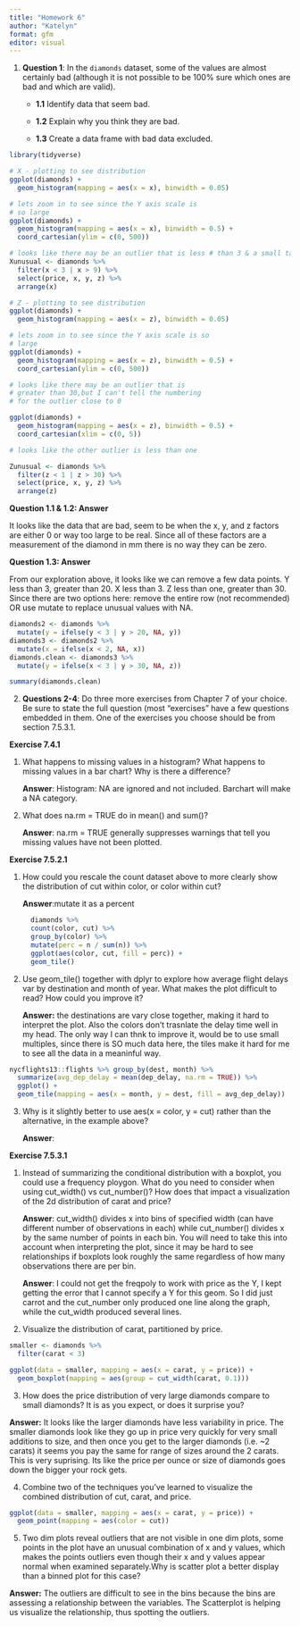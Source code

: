 ```yaml
---
title: "Homework 6"
author: "Katelyn"
format: gfm
editor: visual
---
```


1.  **Question 1**: In the `diamonds` dataset, some of the values are almost certainly bad (although it is not possible to be 100% sure which ones are bad and which are valid).

    -   **1.1** Identify data that seem bad.

    -   **1.2** Explain why you think they are bad.

    -   **1.3** Create a data frame with bad data excluded.

```r

library(tidyverse)

# X - plotting to see distribution 
ggplot(diamonds) + 
  geom_histogram(mapping = aes(x = x), binwidth = 0.05)

# lets zoom in to see since the Y axis scale is  
# so large 
ggplot(diamonds) + 
  geom_histogram(mapping = aes(x = x), binwidth = 0.5) +
  coord_cartesian(ylim = c(0, 500))

# looks like there may be an outlier that is less # than 3 & a small tail greater than 9, lets look 
Xunusual <- diamonds %>% 
  filter(x < 3 | x > 9) %>%
  select(price, x, y, z) %>%
  arrange(x)

# Z - plotting to see distribution 
ggplot(diamonds) + 
  geom_histogram(mapping = aes(x = z), binwidth = 0.05)

# lets zoom in to see since the Y axis scale is so
# large 
ggplot(diamonds) + 
  geom_histogram(mapping = aes(x = z), binwidth = 0.5) +
  coord_cartesian(ylim = c(0, 500))

# looks like there may be an outlier that is 
# greater than 30,but I can't tell the numbering
# for the outlier close to 0

ggplot(diamonds) + 
  geom_histogram(mapping = aes(x = z), binwidth = 0.5) +
  coord_cartesian(xlim = c(0, 5))

# looks like the other outlier is less than one

Zunusual <- diamonds %>% 
  filter(z < 1 | z > 30) %>%
  select(price, x, y, z) %>%
  arrange(z)

```

**Question 1.1 & 1.2: Answer**

It looks like the data that are bad, seem to be when the x, y, and z factors are either 0 or way too large to be real. Since all of these factors are a measurement of the diamond in mm there is no way they can be zero.

**Question 1.3: Answer**

From our exploration above, it looks like we can remove a few data points. Y less than 3, greater than 20. X less than 3. Z less than one, greater than 30. Since there are two options here: remove the entire row (not recommended) OR use mutate to replace unusual values with NA.

```r

diamonds2 <- diamonds %>% 
  mutate(y = ifelse(y < 3 | y > 20, NA, y))
diamonds3 <- diamonds2 %>% 
  mutate(x = ifelse(x < 2, NA, x))
diamonds.clean <- diamonds3 %>% 
  mutate(y = ifelse(x < 3 | y > 30, NA, z))

summary(diamonds.clean)

```

2.  **Questions 2-4**: Do three more exercises from Chapter 7 of your choice. Be sure to state the full question (most "exercises" have a few questions embedded in them. One of the exercises you choose should be from section 7.5.3.1.

**Exercise 7.4.1**

1.  What happens to missing values in a histogram? What happens to missing values in a bar chart? Why is there a difference?

    **Answer**: Histogram: NA are ignored and not included. Barchart will make a NA category.

2.  What does na.rm = TRUE do in mean() and sum()?

    **Answer**: na.rm = TRUE generally suppresses warnings that tell you missing values have not been plotted.

**Exercise 7.5.2.1**

1.  How could you rescale the count dataset above to more clearly show the distribution of cut within color, or color within cut?

    **Answer**:mutate it as a percent

    ```r
      diamonds %>%
      count(color, cut) %>%
      group_by(color) %>%
      mutate(perc = n / sum(n)) %>%
      ggplot(aes(color, cut, fill = perc)) +
      geom_tile()
    ```

2.  Use geom_tile() together with dplyr to explore how average flight delays var by destination and month of year. What makes the plot difficult to read? How could you improve it?

    **Answer:** the destinations are vary close together, making it hard to interpret the plot. Also the colors don't trasnlate the delay time well in my head. The only way I can thnk to improve it, would be to use small multiples, since there is SO much data here, the tiles make it hard for me to see all the data in a meaninful way.

```r
nycflights13::flights %>% group_by(dest, month) %>%
  summarize(avg_dep_delay = mean(dep_delay, na.rm = TRUE)) %>%
  ggplot() +
  geom_tile(mapping = aes(x = month, y = dest, fill = avg_dep_delay))
```

3.  Why is it slightly better to use aes(x = color, y = cut) rather than the alternative, in the example above?

    **Answer**:

**Exercise 7.5.3.1**

1.  Instead of summarizing the conditional distribution with a boxplot, you could use a frequency ploygon. What do you need to consider when using cut_width() vs cut_number()? How does that impact a visualization of the 2d distribution of carat and price?

    **Answer**: cut_width() divides x into bins of specified width (can have different number of observations in each) while cut_number() divides x by the same number of points in each bin. You will need to take this into account when interpreting the plot, since it may be hard to see relationships if boxplots look roughly the same regardless of how many observations there are per bin.

    **Answer**: I could not get the freqpoly to work with price as the Y, I kept getting the error that I cannot specify a Y for this geom. So I did just carrot and the cut_number only produced one line along the graph, while the cut_width produced several lines.

2.  Visualize the distribution of carat, partitioned by price.

```r

smaller <- diamonds %>% 
  filter(carat < 3) 

ggplot(data = smaller, mapping = aes(x = carat, y = price)) + 
  geom_boxplot(mapping = aes(group = cut_width(carat, 0.1)))


```

3.  How does the price distribution of very large diamonds compare to small diamonds? It is as you expect, or does it surprise you?

**Answer:** It looks like the larger diamonds have less variability in price. The smaller diamonds look like they go up in price very quickly for very small additions to size, and then once you get to the larger diamonds (i.e. \~2 carats) it seems you pay the same for range of sizes around the 2 carats. This is very suprising. Its like the price per ounce or size of diamonds goes down the bigger your rock gets.

4.  Combine two of the techniques you've learned to visualize the combined distribution of cut, carat, and price.

```r
ggplot(data = smaller, mapping = aes(x = carat, y = price)) + 
  geom_point(mapping = aes(color = cut))
```

5.  Two dim plots reveal outliers that are not visible in one dim plots, some points in the plot have an unusual combination of x and y values, which makes the points outliers even though their x and y values appear normal when examined separately.Why is scatter plot a better display than a binned plot for this case?

**Answer:** The outliers are difficult to see in the bins because the bins are assessing a relationship between the variables. The Scatterplot is helping us visualize the relationship, thus spotting the outliers.
